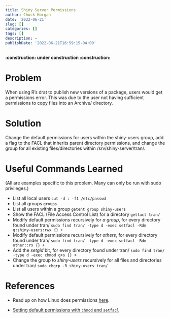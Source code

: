 ```yaml
---
title: Shiny Server Permissions
author: Chuck Horgan
date: '2022-06-21'
slug: []
categories: []
tags: []
description: ~
publishDate: '2022-06-21T16:59:15-04:00'
---
```


**:construction: under construction :construction:**

# Problem

When using R's drat to publish new versions of a package, users would get a permissions error. This was due to the user not having sufficient permissions to copy files into an Archive/ directory.

# Solution

Change the default permissions for users within the shiny-users group, add a flag to the FACL that inherits parent directory permissions, and change the group for all existing files/directories within /srv/shiny-server/tran/.

# Useful Commands Learned

(All are examples specific to this problem. Many can only be run with sudo privileges.)

- List all local users `cut -d : -f1 /etc/passwd`
- List all groups `groups`
- List all users within a group `getent group shiny-users`
- Show the FACL (File Access Control List) for a directory `getfacl tran/`
- Modify default permissions recursively for *a group*, for every directory found under tran/ `sudo find tran/ -type d -exec setfacl -Rdm g:shiny-users:rwx {} +`
- Modify default permissions recursively for *others*, for every directory found under tran/ `sudo find tran/ -type d -exec setfacl -Rdm other::rx {} +`
- Add the *setgid* bit, for every directory found under tran/ `sudo find tran/ -type d -exec chmod g+s {} +`
- Change the group to *shiny-users* recursively for all files and directories under tran/ `sudo chgrp -R shiny-users tran/`

# References

- Read up on how Linux does permissions [here](https://www.linux.com/training-tutorials/understanding-linux-file-permissions/). 

- [Setting default permissions with `chmod` and `setfacl`](https://unix.stackexchange.com/questions/1314/how-to-set-default-file-permissions-for-all-folders-files-in-a-directory)